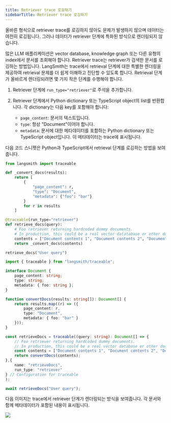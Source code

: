 ```yaml
---
title: Retriever trace 로깅하기
sidebarTitle: Retriever trace 로깅하기
---
```


<Note>
올바른 형식으로 retriever trace를 로깅하지 않아도 문제가 발생하지 않으며 데이터는 여전히 로깅됩니다. 그러나 데이터가 retriever 단계에 특화된 방식으로 렌더링되지 않습니다.
</Note>

많은 LLM 애플리케이션은 vector database, knowledge graph 또는 다른 유형의 index에서 문서를 조회해야 합니다. Retriever trace는 retriever가 검색한 문서를 로깅하는 방법입니다. LangSmith는 trace에서 retrieval 단계에 대한 특별한 렌더링을 제공하여 retrieval 문제를 더 쉽게 이해하고 진단할 수 있도록 합니다. Retrieval 단계가 올바르게 렌더링되려면 몇 가지 작은 단계를 수행해야 합니다.

1. Retriever 단계에 `run_type="retriever"`로 주석을 추가합니다.

2. Retriever 단계에서 Python dictionary 또는 TypeScript object의 list를 반환합니다. 각 dictionary는 다음 key를 포함해야 합니다:

   * `page_content`: 문서의 텍스트입니다.
   * `type`: 항상 "Document"이어야 합니다.
   * `metadata`: 문서에 대한 메타데이터를 포함하는 Python dictionary 또는 TypeScript object입니다. 이 메타데이터는 trace에 표시됩니다.

다음 코드 스니펫은 Python과 TypeScript에서 retrieval 단계를 로깅하는 방법을 보여줍니다.

<CodeGroup>

```python Python
from langsmith import traceable

def _convert_docs(results):
    return [
        {
            "page_content": r,
            "type": "Document",
            "metadata": {"foo": "bar"}
        }
        for r in results
    ]

@traceable(run_type="retriever")
def retrieve_docs(query):
    # Foo retriever returning hardcoded dummy documents.
    # In production, this could be a real vector datatabase or other document index.
    contents = ["Document contents 1", "Document contents 2", "Document contents 3"]
    return _convert_docs(contents)

retrieve_docs("User query")
```

```typescript TypeScript
import { traceable } from "langsmith/traceable";

interface Document {
    page_content: string;
    type: string;
    metadata: { foo: string };
}

function convertDocs(results: string[]): Document[] {
    return results.map((r) => ({
        page_content: r,
        type: "Document",
        metadata: { foo: "bar" }
    }));
}

const retrieveDocs = traceable((query: string): Document[] => {
    // Foo retriever returning hardcoded dummy documents.
    // In production, this could be a real vector database or other document index.
    const contents = ["Document contents 1", "Document contents 2", "Document contents 3"];
    return convertDocs(contents);
},{
    name: "retrieveDocs",
    run_type: "retriever"
} // Configuration for traceable
);

await retrieveDocs("User query");
```

</CodeGroup>

다음 이미지는 trace에서 retriever 단계가 렌더링되는 방식을 보여줍니다. 각 문서와 함께 메타데이터가 포함된 내용이 표시됩니다.

![](/langsmith/images/retriever-trace.png)